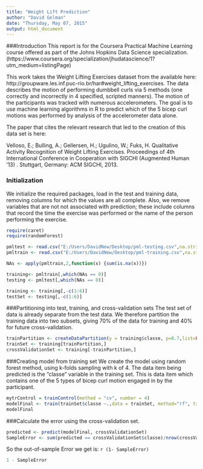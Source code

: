 ```yaml
---
title: "Weight Lift Prediction"
author: "David Gelman"
date: "Thursday, May 07, 2015"
output: html_document
---
```


###Introduction
This report is for the Coursera Practical Machine Learning course offered as part of the Johns Hopkins Data Science specialization. (https://www.coursera.org/specialization/jhudatascience/1?utm_medium=listingPage)

This work takes the Weight Lifting Exercises dataset from the  available here: http://groupware.les.inf.puc-rio.br/har#weight_lifting_exercises.
The data describes the motion of performing dumbbell curls via 5 methods (one correctly and incorrectly in 4 specified, scripted manners). The motion of the participants was tracked with numerous accelerometers. The goal is to use machine learning algorithms in R to predict which of the 5 bicep curl motions was performed by analysis of the accelerometer data alone.

The paper that cites the relevant research that led to the creation of this data set is here: 
  
Velloso, E.; Bulling, A.; Gellersen, H.; Ugulino, W.; Fuks, H. Qualitative Activity Recognition of Weight Lifting Exercises. Proceedings of 4th International Conference in Cooperation with SIGCHI (Augmented Human '13) . Stuttgart, Germany: ACM SIGCHI, 2013. 

### Initialization
We initialize the required packages, load in the test and training data, removing columns for which the values are all complete. Also, we remove variables that are not not associated with prediction; these include columns that record  the time the exercise was performed or the name of the person performing the exercise.

```r
require(caret)
require(randomForest)

pmltest <- read.csv("E:/Users/DavidNew/Desktop/pml-testing.csv",na.strings=c("NA",""))
pmltrain <- read.csv("E:/Users/DavidNew/Desktop/pml-training.csv",na.strings=c("NA",""))

NAs <- apply(pmltrain,2,function(x) {sum(is.na(x))}) 

training<- pmltrain[,which(NAs == 0)]
testing <- pmltest[,which(NAs == 0)]

training <- training[,-c(1:6)]
testSet <- testing[,-c(1:6)]
```

###Partitioning into test, training, and cross-validation sets
The test set of data is already separate from the test data. We  therefore partition the training data into two subsets, giving 70% of the data for training and 40% for future cross-validation.

```r
trainPartition <- createDataPartition(y = training$classe, p=0.7,list=FALSE)
trainSet <- training[trainPartition,]
crossValidationSet <- training[-trainPartition,]
```


###Creating model from training set
We create the model using random forest method, using k-folds sampling with k of 4. The data item being predicted is the "classe" variable in the training set. This is data item which contains one of the 5 types of bicep curl motion engaged in by the participant.
```r
mytrControl = trainControl(method = "cv", number = 4)
modelFinal <- train(trainSet$classe ~.,data = trainSet, method="rf", trControl = mytrControl)
modelFinal
```

###Calculate the error using the cross-validation set.
```r
predicted <- predict(modelFinal, crossValidationSet)
SampleError <- sum(predicted == crossValidationSet$classe)/nrow(crossValidationSet)
```

So the out-of-sample Error we get is: `r (1- SampleError)`

```r
1 - SampleError
```

